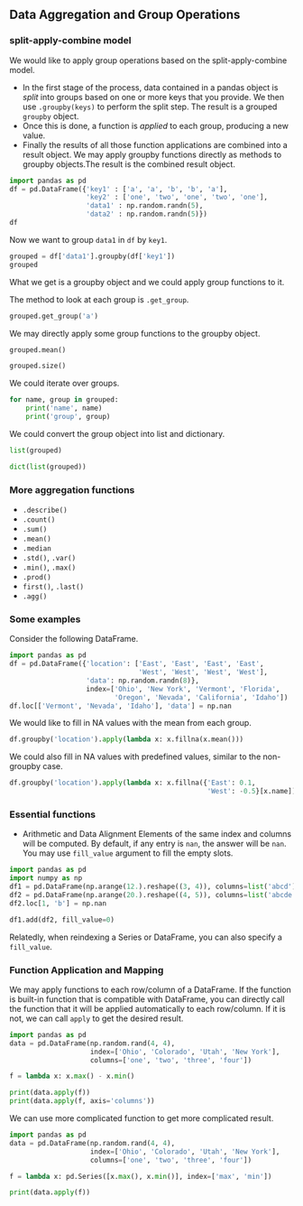 
## Data Aggregation and Group Operations

### split-apply-combine model

We would like to apply group operations based on the split-apply-combine model. 

- In the first stage of the process, data contained in a pandas object is *split* into groups based on one or more keys that you provide. We then use `.groupby(keys)` to perform the split step. The result is a grouped `groupby` object.
- Once this is done, a function is *applied* to each group, producing a new value. 
- Finally the results of all those function applications are combined into a result object. We may apply groupby functions directly as methods to groupby objects.The result is the combined result object.


::: {#exm-}

```python
import pandas as pd
df = pd.DataFrame({'key1' : ['a', 'a', 'b', 'b', 'a'],
                   'key2' : ['one', 'two', 'one', 'two', 'one'],
                   'data1' : np.random.randn(5),
                   'data2' : np.random.randn(5)})
df
```
Now we want to group `data1` in `df` by `key1`.

```python
grouped = df['data1'].groupby(df['key1'])
grouped
```
What we get is a groupby object and we could apply group functions to it.

The method to look at each group is `.get_group`.
```python
grouped.get_group('a')
```

We may directly apply some group functions to the groupby object.
```python
grouped.mean()
```
```python
grouped.size()
```

We could iterate over groups.

```python
for name, group in grouped:
    print('name', name)
    print('group', group)
```

We could convert the group object into list and dictionary.

```python
list(grouped)
```
```python
dict(list(grouped))
```

:::

### More aggregation functions

- `.describe()`
- `.count()`
- `.sum()`
- `.mean()`
- `.median`
- `.std()`, `.var()`
- `.min()`, `.max()`
- `.prod()`
- `first()`, `.last()`
- `.agg()`


### Some examples


::: {#exm-}
Consider the following DataFrame.

```python
import pandas as pd
df = pd.DataFrame({'location': ['East', 'East', 'East', 'East',
                                'West', 'West', 'West', 'West'],
                   'data': np.random.randn(8)},
                   index=['Ohio', 'New York', 'Vermont', 'Florida',
                          'Oregon', 'Nevada', 'California', 'Idaho'])
df.loc[['Vermont', 'Nevada', 'Idaho'], 'data'] = np.nan
```

We would like to fill in NA values with the mean from each group.

```python
df.groupby('location').apply(lambda x: x.fillna(x.mean()))
```

We could also fill in NA values with predefined values, similar to the non-groupby case.

```python
df.groupby('location').apply(lambda x: x.fillna({'East': 0.1,
                                                 'West': -0.5}[x.name]))
```

:::









### Essential functions
- Arithmetic and Data Alignment
Elements of the same index and columns will be computed. By default, if any entry is `nan`, the answer will be `nan`. You may use `fill_value` argument to fill the empty slots.


::: {#exm-}

```python
import pandas as pd
import numpy as np
df1 = pd.DataFrame(np.arange(12.).reshape((3, 4)), columns=list('abcd'))
df2 = pd.DataFrame(np.arange(20.).reshape((4, 5)), columns=list('abcde'))
df2.loc[1, 'b'] = np.nan

df1.add(df2, fill_value=0)
```

:::

Relatedly, when reindexing a Series or DataFrame, you can also specify a `fill_value`.

### Function Application and Mapping
We may apply functions to each row/column of a DataFrame. If the function is built-in function that is compatible with DataFrame, you can directly call the function that it will be applied automatically to each row/column. If it is not, we can call `apply` to get the desired result. 


::: {#exm-}

```python
import pandas as pd
data = pd.DataFrame(np.random.rand(4, 4),
                    index=['Ohio', 'Colorado', 'Utah', 'New York'],
                    columns=['one', 'two', 'three', 'four'])

f = lambda x: x.max() - x.min()

print(data.apply(f))
print(data.apply(f, axis='columns'))
```

:::


We can use more complicated function to get more complicated result.

::: {#exm-}

```python
import pandas as pd
data = pd.DataFrame(np.random.rand(4, 4),
                    index=['Ohio', 'Colorado', 'Utah', 'New York'],
                    columns=['one', 'two', 'three', 'four'])

f = lambda x: pd.Series([x.max(), x.min()], index=['max', 'min'])

print(data.apply(f))
```

:::


<!-- ### Sorting and Ranking

- `.sort_values(by=)`
- `.rank(ascending=, method=)` -->




<!-- ### Summarizing and Computing Descriptive Statistics

- `sum`, `cumsum`
- `mean`, `median`
- `.describe()`
- `.cov`, `.corr` -->




<!-- ### Reading and Writing Data in Text Format
- `read_csv`
- `read_excel`
- `df.to_csv` -->


<!-- ### Copies and views

- `inplace` -->




